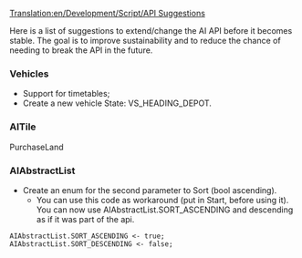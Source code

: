 [[Translation:en/Development/Script/API Suggestions]]
{{en/Development/Script/Navigation}}

Here is a list of suggestions to extend/change the AI API before it becomes stable. The goal is to improve sustainability and to reduce the chance of needing to break the API in the future.

=== Vehicles ===

* Support for timetables;
* Create a new vehicle State: VS_HEADING_DEPOT.

=== AITile ===
PurchaseLand

=== AIAbstractList ===

* Create an enum for the second parameter to Sort (bool ascending).
** You can use this code as workaround (put in Start, before using it). You can now use AIAbstractList.SORT_ASCENDING and descending as if it was part of the api.
 AIAbstractList.SORT_ASCENDING <- true;
 AIAbstractList.SORT_DESCENDING <- false;